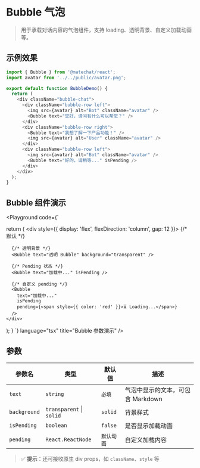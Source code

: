 
# Bubble 气泡

> 用于承载对话内容的气泡组件，支持 loading、透明背景、自定义加载动画等。

## 示例效果

<div className="playground-wrapper">
  <BubbleDemo />
</div>

```ts title="代码 BubbleDemo.tsx"
import { Bubble } from '@matechat/react';
import avatar from '../../public/avatar.png';

export default function BubbleDemo() {
  return (
    <div className="bubble-chat">
      <div className="bubble-row left">
        <img src={avatar} alt="Bot" className="avatar" />
        <Bubble text="您好，请问有什么可以帮您？" />
      </div>
      <div className="bubble-row right">
        <Bubble text="我想了解一下产品功能！" />
        <img src={avatar} alt="User" className="avatar" />
      </div>
      <div className="bubble-row left">
        <img src={avatar} alt="Bot" className="avatar" />
        <Bubble text="好的，请稍等..." isPending />
      </div>
    </div>
  );
}
```

## Bubble 组件演示

<Playground
  code={`

  return (
    <div style={{ display: 'flex', flexDirection: 'column', gap: 12 }}>
      {/* 默认 */}
      <Bubble text="默认 Bubble" />

      {/* 透明背景 */}
      <Bubble text="透明 Bubble" background="transparent" />

      {/* Pending 状态 */}
      <Bubble text="加载中..." isPending />

      {/* 自定义 pending */}
      <Bubble
        text="加载中..."
        isPending
        pending={<span style={{ color: 'red' }}>⏳ Loading...</span>}
      />
    </div>
  );
}
`}
  language="tsx"
  title="Bubble 参数演示"
/>

## 参数

| 参数名       | 类型                                        | 默认值     | 描述                                                                  |
| ------------ | ------------------------------------------- | ---------- | --------------------------------------------------------------------- |
| `text`       | `string`                                   | `必填`  | 气泡中显示的文本，可包含 Markdown                                     |
| `background` | `transparent` \| `solid`               | `solid`  | 背景样式                                                              |
| `isPending`  | `boolean`                                  | `false`    | 是否显示加载动画                                                      |
| `pending`    | `React.ReactNode`                          | `默认动画` | 自定义加载内容                                                        |

> ✅ **提示**：还可接收原生 div props，如 `className`、`style` 等






